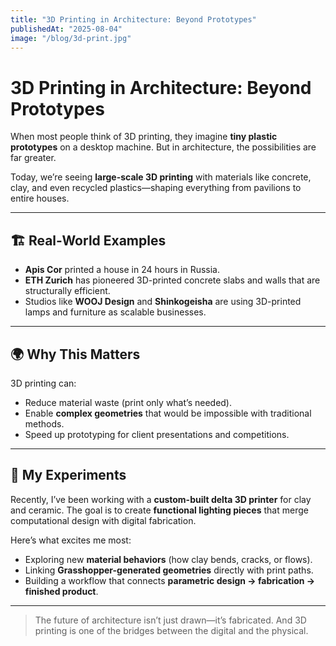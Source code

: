 ```yaml
---
title: "3D Printing in Architecture: Beyond Prototypes"
publishedAt: "2025-08-04"
image: "/blog/3d-print.jpg" 
---
```


# 3D Printing in Architecture: Beyond Prototypes

When most people think of 3D printing, they imagine **tiny plastic prototypes** on a desktop machine. But in architecture, the possibilities are far greater.

Today, we’re seeing **large-scale 3D printing** with materials like concrete, clay, and even recycled plastics—shaping everything from pavilions to entire houses.

---

## 🏗 Real-World Examples
- **Apis Cor** printed a house in 24 hours in Russia.  
- **ETH Zurich** has pioneered 3D-printed concrete slabs and walls that are structurally efficient.  
- Studios like **WOOJ Design** and **Shinkogeisha** are using 3D-printed lamps and furniture as scalable businesses.

---

## 🌍 Why This Matters
3D printing can:
- Reduce material waste (print only what’s needed).  
- Enable **complex geometries** that would be impossible with traditional methods.  
- Speed up prototyping for client presentations and competitions.  

---

## 🧪 My Experiments
Recently, I’ve been working with a **custom-built delta 3D printer** for clay and ceramic. The goal is to create **functional lighting pieces** that merge computational design with digital fabrication.

Here’s what excites me most:
- Exploring new **material behaviors** (how clay bends, cracks, or flows).  
- Linking **Grasshopper-generated geometries** directly with print paths.  
- Building a workflow that connects **parametric design → fabrication → finished product**.

---

> The future of architecture isn’t just drawn—it’s fabricated. And 3D printing is one of the bridges between the digital and the physical.
